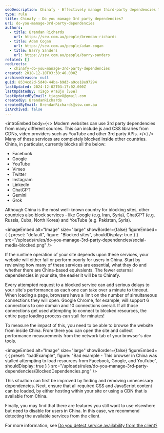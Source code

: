 ```yaml
---
seoDescription: Chinafy - Effectively manage third-party dependencies to ensure seamless website performance in China by removing unnecessary dependencies, hosting required CSS and JavaScript content locally or through a CDN available from China.
type: rule
title: Chinafy - Do you manage 3rd party dependencies?
uri: do-you-manage-3rd-party-dependencies
authors:
  - title: Brendan Richards
    url: https://ssw.com.au/people/brendan-richards
  - title: Adam Cogan
    url: https://ssw.com.au/people/adam-cogan
  - title: Barry Sanders
    url: https://ssw.com.au/people/barry-sanders
related: []
redirects:
  - chinafy-do-you-manage-3rd-party-dependencies
created: 2018-12-10T03:38:46.000Z
archivedreason: null
guid: 8534cd2d-5d40-44ba-b9d3-a9ce18e97294
lastUpdated: 2024-12-02T03:17:02.000Z
lastUpdatedBy: Tiago Araújo [SSW]
lastUpdatedByEmail: tiagov8@gmail.com
createdBy: BrendanRichards
createdByEmail: BrendanRichards@ssw.com.au
isArchived: false
---
```


<introEmbed
  body={<>
Modern websites can use 3rd party dependencies from many different sources. This can include js and CSS libraries from CDNs, video providers such as YouTube and other 3rd party APIs.
  </>}
/>
Many of these services are completely blocked inside other countries. China, in particular, currently blocks all the below:

* Facebook
* Google
* YouTube
* Vimeo
* Twitter
* Instagram
* LinkedIn
* ChatGPT
* Gemini
* Grok

Although China is the most well-known country for blocking sites, other countries also block services - like Google (e.g. Iran, Syria), ChatGPT (e.g. Russia, Cuba, North Korea) and YouTube (e.g. Pakistan, Syria).


<imageEmbed
  alt="Image"
  size="large"
  showBorder={false}
  figureEmbed={ {
    preset: "default",
    figure: "Blocked sites",
    shouldDisplay: true
  } }
  src="/uploads/rules/do-you-manage-3rd-party-dependencies/social-media-blocked.png"
/>


If the runtime operation of your site depends upon these services, your website will either fail or perform poorly for users in China. Start by reviewing how many of these services are essential, what they do and whether there are China-based equivalents. The fewer external dependencies in your site, the easier it will be to Chinafy.

Every attempted request to a blocked service can add serious delays to your site's performance as each one can take over a minute to timeout. When loading a page, browsers have a limit on the number of simultaneous connections they will open. Google Chrome, for example, will support 6 connections to one domain and 10 connections overall. If all those connections get used attempting to connect to blocked resources, the entire page loading process can stall for minutes!

To measure the impact of this, you need to be able to browse the website from inside China. From there you can open the site and collect performance measurements from the network tab of your browser's dev tools.

<imageEmbed
  alt="Image"
  size="large"
  showBorder={false}
  figureEmbed={ {
    preset: "badExample",
    figure: "Bad example - This browser in China was stalled attempting to load resources from Facebook, Google, and YouTube",
    shouldDisplay: true
  } }
  src="/uploads/rules/do-you-manage-3rd-party-dependencies/BlockedDependencies.png"
/>


This situation can first be improved by finding and removing unnecessary dependencies. Next, ensure that all required CSS and JavaScript content can be loaded, by either hosting within your site or using a CDN that is available from China.

Finally, you may find that there are features you still want to use elsewhere but need to disable for users in China. In this case, we recommend detecting the available services from the client.

For more information, see [Do you detect service availability from the client?](/do-you-detect-service-availability-from-the-client)
